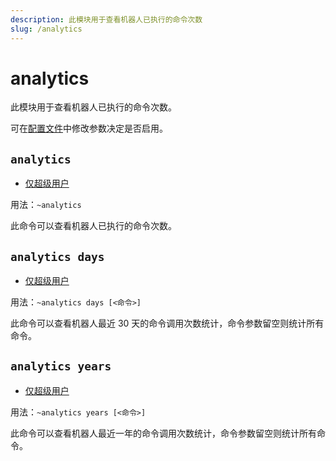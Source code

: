 ```yaml
---
description: 此模块用于查看机器人已执行的命令次数
slug: /analytics
---
```


# analytics

此模块用于查看机器人已执行的命令次数。

可在[配置文件](/docs/dev/config)中修改参数决定是否启用。

## `analytics`

- [仅超级用户](/docs/permissions)

用法：`~analytics`

此命令可以查看机器人已执行的命令次数。

## `analytics days`

- [仅超级用户](/docs/permissions)

用法：`~analytics days [<命令>]`

此命令可以查看机器人最近 30 天的命令调用次数统计，命令参数留空则统计所有命令。

## `analytics years`

- [仅超级用户](/docs/permissions)

用法：`~analytics years [<命令>]`

此命令可以查看机器人最近一年的命令调用次数统计，命令参数留空则统计所有命令。